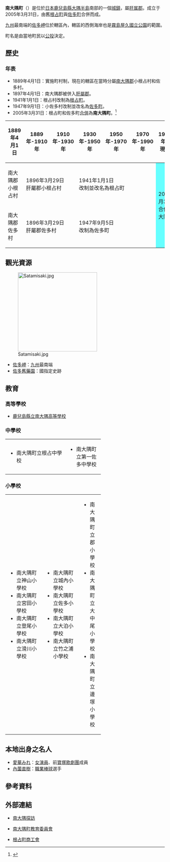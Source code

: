 {{日本町村
| 自治體名=南大隅
| 町村=町
| 圖像=[[File:Satamisaki_Park_View_Kagoshima001.JPG|240px]]
| 圖像說明=[[九州_(日本)|九州]]最南端的[[佐多岬|佐多岬]]與[[大輪島|大輪島]]
| 町村章=
| 日文原名=南大隅町
| 平假名=みなみおおすみちょう
| 羅馬字拼音=Minamiōsumi-chō
| 都道府縣=鹿兒島縣
| 支廳=
| 郡=肝屬郡
| 編號=46491-1
| 面積=213.61
| 邊界未定=
| 人口=8,314
| 統計時間=2012年10月1日
| 自治體=[[肝付町|肝付町]]、[[錦江町|錦江町]]
| 樹=
| 花=
| 鳥=
| 其他象徵物=
| 其他象徵=
| 首長=[[森田俊彥|森田俊彥]]
| 卸任日期=2013年4月
| 議員數=19
| 郵遞區號=893-2501
| 所在地=肝屬郡南大隅町根占川北226番地
| 電話號碼=994-24-2311
| 外部連結=http://www.town.minamiosumi.lg.jp/
| 經度=
| 緯度=
| 地圖=[[File:Minamiosumi_in_Kagoshima_Prefecture.png|250px]]
| 註記=人口：[http://www.pref.kagoshima.jp/tokei/bunya/jinko/index.html 鹿兒島縣官方網頁]
}}
'''南大隅町'''（{{jpn|j=南大隅町|hg=みなみおおすみちょう|rm=Minamiōsumi chō|f=y}}）是位於[[日本|日本]][[鹿兒島縣|鹿兒島縣]][[大隅半島|大隅半島]]南部的一個[[城鎮|城鎮]]，屬[[肝属郡|肝属郡]]。成立于2005年3月31日，由舊[[根占町|根占町]]與[[佐多町|佐多町]]合併而成。

[[九州_(日本)|九州]]最南端的[[佐多岬|佐多岬]]位於轄區內，轄區的西側海岸也是[[霧島屋久國立公園|霧島屋久國立公園]]的範圍。

町名是由當地町民以[[公投|公投]]決定。

==歷史==
===年表===
* 1889年4月1日：實施町村制，現在的轄區在當時分屬[[南大隅郡|南大隅郡]]小根占村和佐多村。
* 1897年4月1日：南大隅郡被併入[[肝屬郡|肝屬郡]]。
* 1941年1月1日：根占村改制為[[根占町|根占町]]。
* 1947年9月1日：小佐多村改制並改名為[[佐多町|佐多町]]。
* 2005年3月31日：根占町和佐多町[[市町村合併|合併]]為'''南大隅町'''。<ref>{{cite web| publisher=南大隅町公所| title=南大隅町誕生的過程| url=http://www.town.minamiosumi.lg.jp/minami01/minami07.asp| accessdate=2008年9月25日| language=ja| deadurl=yes| archiveurl=https://web.archive.org/web/20080206065222/http://www.town.minamiosumi.lg.jp/minami01/minami07.asp| archivedate=2008年2月6日}}</ref>

{| class="wikitable" style="font-size:x-small"
! 1889年4月1日
! 1889年-1910年
! 1910年-1930年
! 1930年-1950年
! 1950年-1970年
! 1970年-1990年
! 1990年-現在
!現在
|-
| 南大隅郡<br>小根占村
| colspan=2 | 1896年3月29日<br>肝屬郡小根占村
| colspan=3 | 1941年1月1日<br>改制並改名為根占町
| colspan=2 rowspan=2 style="background-color:#6ff;" | 2005年3月31日<br>合併為南大隅町
|-
| 南大隅郡<br>佐多村
| colspan=2 | 1896年3月29日<br>肝屬郡佐多村
| colspan=3 | 1947年9月5日<br>改制為佐多町
|}

==觀光資源==
[[File:Satamisaki.jpg|250px]]
* [[佐多岬|佐多岬]]：[[九州_(日本)|九州]]最南端
* [[佐多舊藥園|佐多舊藥園]]：國指定史跡

==教育==
===高等學校===
* [[鹿兒島縣立南大隅高等學校|鹿兒島縣立南大隅高等學校]]

===中學校===

{| width="60%"
|-----
| width="50%" |
* 南大隅町立根占中學校
|
* 南大隅町立第一佐多中學校
|}

===小學校===

{| width="60%"
|-----
| width="33%" |
* 南大隅町立神山小學校
* 南大隅町立宮田小學校
* 南大隅町立登尾小學校
* 南大隅町立滑川小學校
| width="33%" |
* 南大隅町立城內小學校
* 南大隅町立佐多小學校
* 南大隅町立大泊小學校
* 南大隅町立竹之浦小學校
|
* 南大隅町立郡小學校
* 南大隅町立大中尾小學校
* 南大隅町立邊塚小學校
|}

==本地出身之名人==
* [[愛華みれ|愛華みれ]]：[[女演員|女演員]]、前[[寶塚歌劇團|寶塚歌劇團]]成員
* [[內薗直樹|內薗直樹]]：[[職業棒球|職業棒球]]選手

== 參考資料 ==
{{reflist}}

==外部連結==
{{commonscat|Minamiosumi, Kagoshima}}
* {{Ja icon}} [http://www.minamiosumi-tanbou.com/ 南大隅探訪] {{Wayback|url=http://www.minamiosumi-tanbou.com/ |date=20201201092420 }}
* {{Ja icon}} [http://blog.canpan.info/minao/ 南大隅町教育委員會] {{Wayback|url=http://blog.canpan.info/minao/ |date=20210210021654 }}
* {{Ja icon}} [http://nejime.kashoren.or.jp/ 根占町商工會] {{Wayback|url=http://nejime.kashoren.or.jp/ |date=20201128082016 }}

{{鹿兒島縣}}